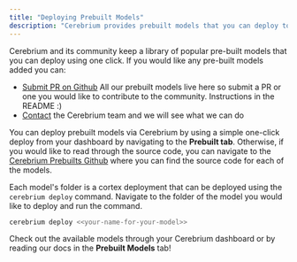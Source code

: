 ```yaml
---
title: "Deploying Prebuilt Models"
description: "Cerebrium provides prebuilt models that you can deploy to an API seamlessly"
---
```


Cerebrium and its community keep a library of popular pre-built models that you can deploy using one click. If you would like any pre-built models added you can:

- [Submit PR on Github](https://github.com/CerebriumAI/cerebrium-prebuilts) All our prebuilt models live here so submit a PR or one you would like to contribute to the community. Instructions in the README :)
- [Contact](mailto:support@cerebrium.ai) the Cerebrium team and we will see what we can do

You can deploy prebuilt models via Cerebrium by using a simple one-click deploy from your dashboard by navigating to the <b>Prebuilt tab</b>. Otherwise, if
you would like to read through the source code, you can navigate to the [Cerebrium Prebuilts Github](https://github.com/CerebriumAI/cerebrium-prebuilts) where you can find the source code for each of the models.

Each model's folder is a cortex deployment that can be deployed using the `cerebrium deploy` command. Navigate to the folder of the model you would like to deploy and run the command.

```bash
cerebrium deploy <<your-name-for-your-model>>
```

Check out the available models through your Cerebrium dashboard or by reading our docs in the **Prebuilt Models** tab!

